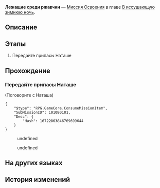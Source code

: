 {{Дополнить|Диалоги.}}
{{Миссия Инфобокс
|id              = 1010801
|Название        = 
|Изображение     = Миссия Освоения Лежащие среди ржавчин.png
|Тип             = Миссия Освоения
|События         = 
|Глава           = В иссушающую зимнюю ночь
|Условия         = Завершена [[Миссия Освоения]] ''[[Прошлое накроет снежной лавиной]]''
|Персонажи       = Броня; Зеле; Март 7; Наташа; Первопроходец
|СтартЛокация    = [[Ярило-VI]] — [[Камнеград]]
|Локации         = Камнеград
|Предыдущая      = Прошлое накроет снежной лавиной
|Следующая       = Гнить или гореть
|Награды         = Наташа*1
}}
'''Лежащие среди ржавчин''' — [[Миссия Освоения]] в главе [[В иссушающую зимнюю ночь]].

==Описание==
{{Описание|Дикий Огонь наконец встаёт на сторону Безымянных благодаря Март 7 и Дань Хэну. Теперь ваша цель обрела ясность. Нужно провести переговоры со Сварогом, а если он откажется слушать, повести в битву Дикий Огонь<br />Пора отправляться в Поселение роботов на переговоры.}}

==Этапы==
# Передайте припасы Наташе

==Прохождение==
{{Дополнить}}


===Передайте припасы Наташе===
{{Описание миссии|локация=Камнеград|Вам всё-таки удалось договориться: вы отдаёте Кларе половину обезболивающих, чтобы она могла помочь бродягам.<br />Хотя Наташа не похожа на человека, который может разозлиться из-за этого, вы беспокоитесь...<br />Как Наташа отреагирует? Вероятно, вы узнаете об этом, только когда спросите её лично.}}
{{Диалог Начало}}

;(Поговорите с Наташа)
<!--Unknown TalkSentence: 201230101-->
<!--Unknown TalkSentence: 201230102-->
<pre>{
	"$type": "RPG.GameCore.ConsumeMissionItem",
	"SubMissionID": 101080101,
	"Desc": {
		"Hash": 16722863846769699644
	}
}</pre>
<!--Unknown TalkSentence: 201230103-->
<!--Unknown TalkSentence: 201230104-->
:{{Диалог|Стрелка}} undefined
:<!--Unknown TalkSentence: 201230106-->
:<!--Unknown TalkSentence: 201230110-->
:<!--Unknown TalkSentence: 201230111-->
:<!--Unknown TalkSentence: 201230112-->
:<!--Unknown TalkSentence: 201230113-->
:{{Диалог|Стрелка}} undefined
:<!--Unknown TalkSentence: 201230108-->
:<!--Unknown TalkSentence: 201230109-->
:<!--Unknown TalkSentence: 201230110-->
:<!--Unknown TalkSentence: 201230111-->
:<!--Unknown TalkSentence: 201230112-->
:<!--Unknown TalkSentence: 201230113-->
<!--Unknown TalkSentence: 201230106-->
<!--Unknown TalkSentence: 201230110-->
<!--Unknown TalkSentence: 201230111-->
<!--Unknown TalkSentence: 201230112-->
<!--Unknown TalkSentence: 201230113-->
<!--Unknown TalkSentence: 201230401-->
<!--Unknown TalkSentence: 201230402-->
<!--Unknown TalkSentence: 201230403-->
<!--Unknown TalkSentence: 201230404-->
<!--Unknown TalkSentence: 201230405-->
<!--Unknown TalkSentence: 201230406-->
{{Диалог Конец}}

==На других языках==
{{На других языках
|en   = Lying in Rust
|zhs  = 躺在铁锈中
|zht  = 躺在鐵鏽中
|ja   = 錆の中に横たわる
|ko   = 쇳물에 눕힌 몸
|es   = Entre el óxido
|fr   = Au milieu de la rouille
|ru   = Лежащие среди ржавчин
|th   = เอนกายท่ามกลางสนิม
|vi   = Nằm Trong Gỉ Sắt
|de   = Im Rost liegen
|id   = Berbaring di Atas Besi Karat
|pt   = Na Ferrugem
}}

==История изменений==
{{История изменений|2.7}}
